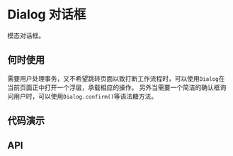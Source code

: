 
# Dialog 对话框

模态对话框。

## 何时使用

需要用户处理事务，又不希望跳转页面以致打断工作流程时，可以使用`Dialog`在当前页面正中打开一个浮层，承载相应的操作。
另外当需要一个简洁的确认框询问用户时，可以使用`Dialog.confirm()`等语法糖方法。

## 代码演示

<Usage src='/dialog/basic.tsx' title='基本' description='最简单的用法。' />

## API
